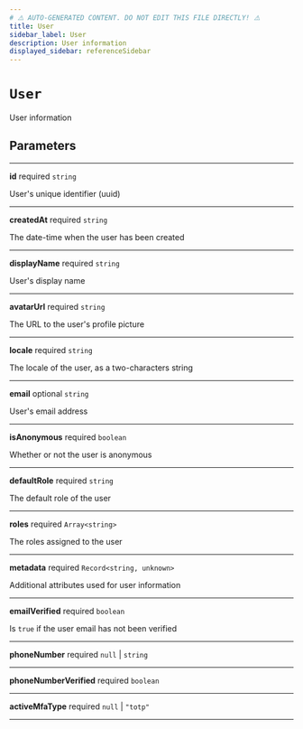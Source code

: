 ```yaml
---
# ⚠️ AUTO-GENERATED CONTENT. DO NOT EDIT THIS FILE DIRECTLY! ⚠️
title: User
sidebar_label: User
description: User information
displayed_sidebar: referenceSidebar
---
```


# `User`

User information

## Parameters

---

**<span className="parameter-name">id</span>** <span className="optional-status">required</span> `string`

User's unique identifier (uuid)

---

**<span className="parameter-name">createdAt</span>** <span className="optional-status">required</span> `string`

The date-time when the user has been created

---

**<span className="parameter-name">displayName</span>** <span className="optional-status">required</span> `string`

User's display name

---

**<span className="parameter-name">avatarUrl</span>** <span className="optional-status">required</span> `string`

The URL to the user's profile picture

---

**<span className="parameter-name">locale</span>** <span className="optional-status">required</span> `string`

The locale of the user, as a two-characters string

---

**<span className="parameter-name">email</span>** <span className="optional-status">optional</span> `string`

User's email address

---

**<span className="parameter-name">isAnonymous</span>** <span className="optional-status">required</span> `boolean`

Whether or not the user is anonymous

---

**<span className="parameter-name">defaultRole</span>** <span className="optional-status">required</span> `string`

The default role of the user

---

**<span className="parameter-name">roles</span>** <span className="optional-status">required</span> `Array<string>`

The roles assigned to the user

---

**<span className="parameter-name">metadata</span>** <span className="optional-status">required</span> `Record<string, unknown>`

Additional attributes used for user information

---

**<span className="parameter-name">emailVerified</span>** <span className="optional-status">required</span> `boolean`

Is `true` if the user email has not been verified

---

**<span className="parameter-name">phoneNumber</span>** <span className="optional-status">required</span> `null` | `string`

---

**<span className="parameter-name">phoneNumberVerified</span>** <span className="optional-status">required</span> `boolean`

---

**<span className="parameter-name">activeMfaType</span>** <span className="optional-status">required</span> `null` | `"totp"`

---
